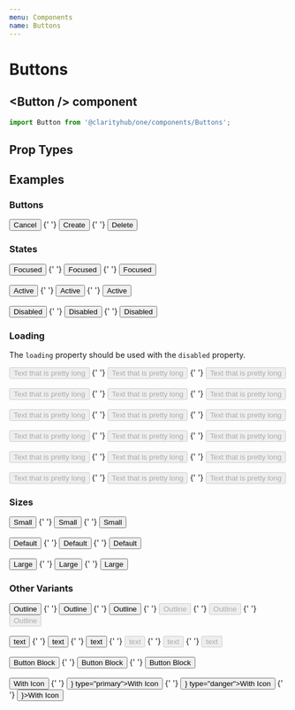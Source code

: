 ```yaml
---
menu: Components
name: Buttons
---
```



# Buttons

## \<Button /\> component

```js
import Button from '@clarityhub/one/components/Buttons';
```

## Prop Types

<PropsTable of={Button} />

## Examples

### Buttons

<Playground>
    <Button>Cancel</Button>
    {' '}
    <Button type="primary">Create</Button>
    {' '}
    <Button type="danger">Delete</Button>
</Playground>

### States

<Playground>
    <Button className="focused">Focused</Button>
    {' '}
    <Button className="focused" type="primary">Focused</Button>
    {' '}
    <Button className="focused" type="danger">Focused</Button>
    <br/>
    <br/>
    <Button className="active">Active</Button>
    {' '}
    <Button className="active" type="primary">Active</Button>
    {' '}
    <Button className="active" type="danger">Active</Button>
    <br/>
    <br/>
    <Button className="disabled">Disabled</Button>
    {' '}
    <Button className="disabled" type="primary">Disabled</Button>
    {' '}
    <Button className="disabled" type="danger">Disabled</Button>
</Playground>

### Loading

The `loading` property should be used with the `disabled` property.

<Playground>
    <Button size="small" loading disabled>Text that is pretty long</Button>
    {' '}
    <Button size="small" loading disabled type="primary">Text that is pretty long</Button>
    {' '}
    <Button size="small" loading disabled type="danger">Text that is pretty long</Button>
    <br/>
    <br/>
    <Button loading disabled>Text that is pretty long</Button>
    {' '}
    <Button loading disabled type="primary">Text that is pretty long</Button>
    {' '}
    <Button loading disabled type="danger">Text that is pretty long</Button>
    <br/>
    <br/>
    <Button size="large" loading disabled>Text that is pretty long</Button>
    {' '}
    <Button size="large" loading disabled type="primary">Text that is pretty long</Button>
    {' '}
    <Button size="large" loading disabled type="danger">Text that is pretty long</Button>
    <br/>
    <br/>
    <Button size="small" outline loading disabled>Text that is pretty long</Button>
    {' '}
    <Button size="small" outline loading disabled type="primary">Text that is pretty long</Button>
    {' '}
    <Button size="small" outline loading disabled type="danger">Text that is pretty long</Button>
    <br/>
    <br/>
    <Button outline loading disabled>Text that is pretty long</Button>
    {' '}
    <Button outline loading disabled type="primary">Text that is pretty long</Button>
    {' '}
    <Button outline loading disabled type="danger">Text that is pretty long</Button>
    <br/>
    <br/>
    <Button size="large" outline loading disabled>Text that is pretty long</Button>
    {' '}
    <Button size="large" outline loading disabled type="primary">Text that is pretty long</Button>
    {' '}
    <Button size="large" outline loading disabled type="danger">Text that is pretty long</Button>
</Playground>

### Sizes

<Playground>
    <Button size="small">Small</Button>
    {' '}
    <Button size="small" type="primary">Small</Button>
    {' '}
    <Button size="small" type="danger">Small</Button>
    <br/>
    <br/>
    <Button size="default">Default</Button>
    {' '}
    <Button size="default" type="primary">Default</Button>
    {' '}
    <Button size="default" type="danger">Default</Button>
    <br/>
    <br/>
    <Button size="large">Large</Button>
    {' '}
    <Button size="large" type="primary">Large</Button>
    {' '}
    <Button size="large" type="danger">Large</Button>
</Playground>


### Other Variants

<Playground>
    <Button outline>Outline</Button>
    {' '}
    <Button outline type="primary">Outline</Button>
    {' '}
    <Button outline type="danger">Outline</Button>
    {' '}
    <Button disabled outline>Outline</Button>
    {' '}
    <Button disabled outline type="primary">Outline</Button>
    {' '}
    <Button disabled outline type="danger">Outline</Button>
    <br/>
    <br/>
    <Button text>text</Button>
    {' '}
    <Button text type="primary">text</Button>
    {' '}
    <Button text type="danger">text</Button>
    {' '}
    <Button disabled text>text</Button>
    {' '}
    <Button disabled text type="primary">text</Button>
    {' '}
    <Button disabled text type="danger">text</Button>
    <br/>
    <br/>
    <Button block>Button Block</Button>
    {' '}
    <Button block type="primary">Button Block</Button>
    {' '}
    <Button block type="danger">Button Block</Button>
    <br/>
    <br/>
    <Button icon={DeleteIcon}>With Icon</Button>
    {' '}
    <Button icon={<DeleteIcon />} type="primary">With Icon</Button>
    {' '}
    <Button icon={<DeleteIcon />} type="danger">With Icon</Button>
    {' '}
    <Button size="large" icon={<DeleteIcon />}>With Icon</Button>
</Playground>
